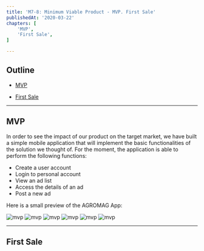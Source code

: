```yaml
---
title: 'M7-8: Minimum Viable Product - MVP. First Sale'
publishedAt: '2020-03-22'
chapters: [
    'MVP',
    'First Sale',
]

---
```


## Outline

- [MVP](#mvp)

- [First Sale](#first-sale)

---

## MVP

In order to see the impact of our product on the target market, we have built a simple mobile application that will implement the basic functionalities of the solution we thought of.
For the moment, the application is able to perform the following functions:

- Create a user account
- Login to personal account
- View an ad list
- Access the details of an ad
- Post a new ad

Here is a small preview of the AGROMAG App:

![mvp](/images/mvp1.png)
![mvp](/images/mvp2.png)
![mvp](/images/mvp3.png)
![mvp](/images/mvp4.png)
![mvp](/images/mvp5.png)
![mvp](/images/mvp6.png)

---

## First Sale

